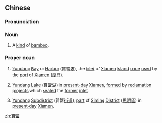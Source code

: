 ==Chinese==
{{zh-forms|s=筼筜}}
===Pronunciation===
{{zh-pron
|m=yúndāng
|cat=n
}}
{{zh-pron
|m=Yúndāng
|cat=pn
}}

===Noun===
{{zh-noun}}

# {{lb|zh|botany}} A [[kind]] of [[bamboo]].

===Proper noun===
{{zh-proper noun}}

# {{lb|zh|historical|_|geography}} [[Yundang]] [[bay|Bay]] or [[harbor|Harbor]] (篔簹[[港]]), the [[inlet]] of [[Xiamen]] [[island|Island]] [[once]] [[use]]d by the [[port]] of [[Xiamen]] ([[厦門]]).
# {{lb|zh|geography}} [[Yundang]] [[lake|Lake]] (篔簹[[湖]]) in [[present-day]] [[Xiamen]], [[form]]ed by [[reclamation]] [[project]]s which [[seal]]ed the [[former]] [[inlet]].
# {{lb|zh|geography}} [[Yundang]] [[subdistrict|Subdistrict]] (篔簹[[街道]]), [[part]] of [[Siming]] [[district|District]] ([[思明]][[區]]) in [[present-day]] [[Xiamen]].

[[zh:篔簹]]